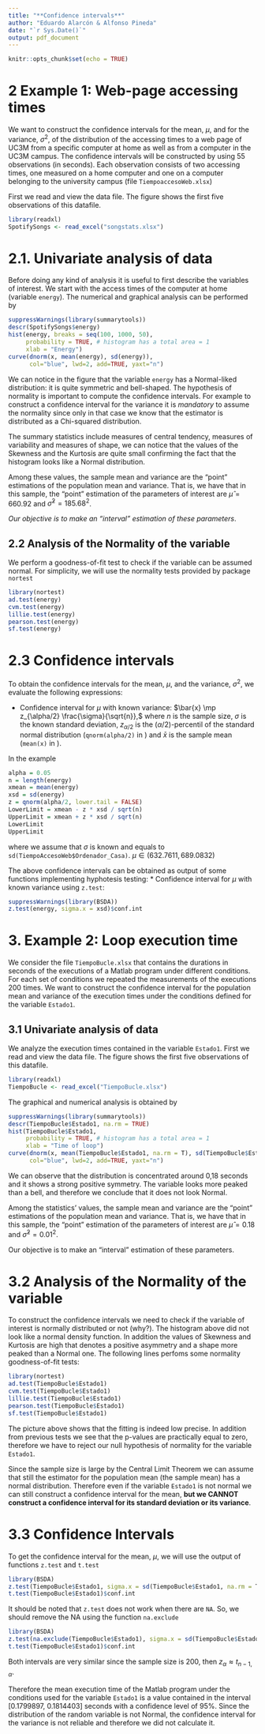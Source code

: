 ```yaml
---
title: "**Confidence intervals**"
author: "Eduardo Alarcón & Alfonso Pineda"
date: "`r Sys.Date()`"
output: pdf_document
---
```


```r
knitr::opts_chunk$set(echo = TRUE)
```


# 2 Example 1: Web-page accessing times

We want to construct the confidence intervals for the mean, $\mu$, and for the variance, $\sigma^2$, of the distribution of the accessing times to a web page of UC3M from a specific computer at home as well as from a computer in the UC3M campus. The confidence intervals will be constructed by using 55 observations (in seconds). Each observation consists of two accessing times, one measured on a home computer and one on a computer belonging to the university campus (file `TiempoaccesoWeb.xlsx`)

First we read and view the data file. The figure shows the first five observations of this datafile. 

```r
library(readxl)
SpotifySongs <- read_excel("songstats.xlsx")
```

# 2.1. Univariate analysis of data

Before doing any kind of analysis it is useful to first describe the variables of interest. We start with the access times of the computer at home (variable `energy`). The numerical and graphical analysis can be performed by

```r
suppressWarnings(library(summarytools))
descr(SpotifySongs$energy)
hist(energy, breaks = seq(100, 1000, 50), 
     probability = TRUE, # histogram has a total area = 1
     xlab = "Energy") 
curve(dnorm(x, mean(energy), sd(energy)), 
      col="blue", lwd=2, add=TRUE, yaxt="n")
```

We can notice in the figure that the variable `energy` has a Normal-liked distribution: it is quite symmetric and bell-shaped. The hypothesis of normality is important to compute the confidence intervals. For example to construct a confidence interval for the variance it is *mandatory* to assume the normality since only in that case we know that the estimator is distributed as a Chi-squared distribution.

The summary statistics include measures of central tendency, measures of variability and measures of shape, we can notice that the values of the Skewness and the Kurtosis are quite small confirming the fact that the histogram looks like a Normal distribution.

Among these values, the sample mean and variance are the "point" estimations of the population mean and variance. That is, we have that in this sample, the "point" estimation of the parameters of interest are $\widehat{\mu} = 660.92$ and $\widehat{\sigma}^2 = 185.68^2$.

*Our objective is to make an “interval” estimation of these parameters*.

## 2.2 Analysis of the Normality of the variable

We perform a goodness-of-fit test to check if the variable can be assumed normal. For simplicity, we will use the normality tests provided by package `nortest`

```r
library(nortest)
ad.test(energy)
cvm.test(energy)
lillie.test(energy)
pearson.test(energy)
sf.test(energy)
```


# 2.3 Confidence intervals

To obtain the confidence intervals for the mean, $\mu$, and the variance, $\sigma^2$, we evaluate the following expressions:

* Confidence interval for $\mu$ with known variance:
$\bar{x} \mp z_{\alpha/2} \frac{\sigma}{\sqrt{n}},$
where $n$ is the sample size, $\sigma$ is the known standard deviation, $z_{\alpha/2}$ is the ($\alpha/2$)-percentil of the standard normal distribution (`qnorm(alpha/2)` in \textsf{R}) and $\bar{x}$ is the sample mean (`mean(x)` in \textsf{R}).

 In the example

```r
alpha = 0.05
n = length(energy)
xmean = mean(energy)
xsd = sd(energy)
z = qnorm(alpha/2, lower.tail = FALSE)
LowerLimit = xmean - z * xsd / sqrt(n)
UpperLimit = xmean + z * xsd / sqrt(n)
LowerLimit
UpperLimit
```
 where we assume that $\sigma$ is known and equals to `sd(TiempoAccesoWeb$Ordenador_Casa)`. 
 $\mu\in( 632.7611, 689.0832)$
 
\vspace{0.25cm}
The above confidence intervals can be obtained as output of some functions implementing hyphotesis testing:
* Confidence interval for $\mu$ with known variance using `z.test`:

```r
suppressWarnings(library(BSDA))
z.test(energy, sigma.x = xsd)$conf.int
```


# 3. Example 2: Loop execution time

We consider the file `TiempoBucle.xlsx` that contains the durations in seconds of the executions of a Matlab program under different conditions. For each set of conditions we repeated the measurements of the executions 200 times. We want to construct the confidence interval for the population mean and variance of the execution times under the conditions defined for the variable `Estado1`.

## 3.1 Univariate analysis of data

We analyze the execution times contained in the variable `Estado1`. First we read and view the data file. The figure shows the first five observations of this datafile. 


```r
library(readxl)
TiempoBucle <- read_excel("TiempoBucle.xlsx")
```


The graphical and numerical analysis is obtained by

```r
suppressWarnings(library(summarytools))
descr(TiempoBucle$Estado1, na.rm = TRUE)
hist(TiempoBucle$Estado1, 
     probability = TRUE, # histogram has a total area = 1
     xlab = "Time of loop") 
curve(dnorm(x, mean(TiempoBucle$Estado1, na.rm = T), sd(TiempoBucle$Estado1, na.rm = T)), 
      col="blue", lwd=2, add=TRUE, yaxt="n")
```

We can observe that the distribution is concentrated around 0,18 seconds and it shows a strong positive symmetry. The variable looks more peaked than a bell, and therefore we conclude that it does not look Normal.

Among the statistics’ values, the sample mean and variance are the “point” estimations of the population mean and variance. That is, we have that in this sample, the “point” estimation of the parameters of interest are $\widehat{\mu} = 0.18$ and $\widehat{\sigma}^2 = 0.01^2$.


Our objective is to make an “interval” estimation of these parameters.

# 3.2 Analysis of the Normality of the variable

To construct the confidence intervals we need to check if the variable of interest is normally distributed or not (why?). The histogram above did not look like a normal density function. In addition the values of Skewness and Kurtosis are high that denotes a positive asymmetry and a shape more peaked than a Normal one. The following lines perfoms some normality goodness-of-fit tests:

```r
library(nortest)
ad.test(TiempoBucle$Estado1)
cvm.test(TiempoBucle$Estado1)
lillie.test(TiempoBucle$Estado1)
pearson.test(TiempoBucle$Estado1)
sf.test(TiempoBucle$Estado1)
```

The picture above shows that the fitting is indeed low precise. In addition from previous tests we see that the p-values are practically equal to zero, therefore we have to reject our null hypothesis of normality for the variable `Estado1`.

Since the sample size is large by the Central Limit Theorem we can assume that still the estimator for the population mean (the sample mean) has a normal distribution. Therefore even if the variable `Estado1` is not normal we can still construct a confidence interval for the mean, **but we CANNOT construct a confidence interval for its standard deviation or its variance**.

\newpage

# 3.3 Confidence Intervals

To get the confidence interval for the mean, $\mu$, we will use the output of functions `z.test` and `t.test`

```r
library(BSDA)
z.test(TiempoBucle$Estado1, sigma.x = sd(TiempoBucle$Estado1, na.rm = T))$conf.int
t.test(TiempoBucle$Estado1)$conf.int
```

It should be noted that `z.test` does not work when there are `NA`. So, we should remove the NA using the function `na.exclude`

```r
library(BSDA)
z.test(na.exclude(TiempoBucle$Estado1), sigma.x = sd(TiempoBucle$Estado1, na.rm = T))$conf.int
t.test(TiempoBucle$Estado1)$conf.int
```

Both intervals are very similar since the sample size is 200, then  $z_\alpha \approx t_{n-1, \alpha}$. 


Therefore the mean execution time of the Matlab program under the conditions used for the variable `Estado1` is a value contained in the interval [0.1799897, 0.1814403] seconds with a confidence level of 95%. Since the distribution of the random variable is not Normal, the confidence interval for the variance is not reliable and therefore we did not calculate it.



